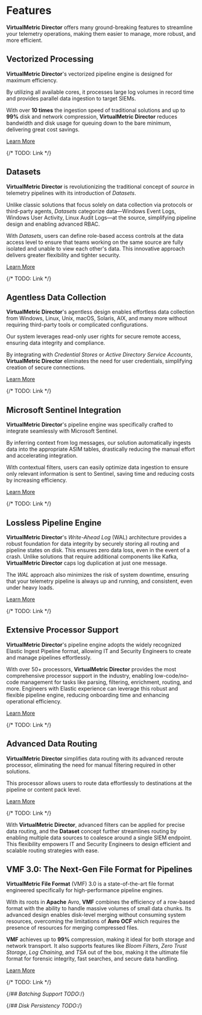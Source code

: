 # Features

**VirtualMetric Director** offers many ground-breaking features to streamline your telemetry operations, making them easier to manage, more robust, and more efficient.

## Vectorized Processing 

**VirtualMetric Director**'s vectorized pipeline engine is designed for maximum efficiency.

By utilizing all available cores, it processes large log volumes in record time and provides parallel data ingestion to target SIEMs.

With over **10 times** the ingestion speed of traditional solutions and up to **99%** disk and network compression, **VirtualMetric Director** reduces bandwidth and disk usage for queuing down to the bare minimum, delivering great cost savings.

[Learn More](.)

{/* TODO: Link */}

## Datasets

**VirtualMetric Director** is revolutionizing the traditional concept of _source_ in telemetry pipelines with its introduction of _Datasets_.

Unlike classic solutions that focus solely on data collection via protocols or third-party agents, _Datasets_ categorize data&mdash;Windows Event Logs, Windows User Activity, Linux Audit Logs&mdash;at the source, simplifying pipeline design and enabling advanced RBAC.

With _Datasets_, users can define role-based access controls at the data access level to ensure that teams working on the same source are fully isolated and unable to view each other's data. This innovative approach delivers greater flexibility and tighter security.

[Learn More](.)

{/* TODO: Link */}

## Agentless Data Collection

**VirtualMetric Director**'s agentless design enables effortless data collection from Windows, Linux, Unix, macOS, Solaris, AIX, and many more without requiring third-party tools or complicated configurations. 

Our system leverages read-only user rights for secure remote access, ensuring data integrity and compliance.

By integrating with _Credential Stores_ or _Active Directory Service Accounts_, **VirtualMetric Director** eliminates the need for user credentials, simplifying creation of secure connections.

[Learn More](.)

{/* TODO: Link */}

## Microsoft Sentinel Integration

**VirtualMetric Director**'s pipeline engine was specifically crafted to integrate seamlessly with Microsoft Sentinel.

By inferring context from log messages, our solution automatically ingests data into the appropriate ASIM tables, drastically reducing the manual effort and accelerating integration.

With contextual filters, users can easily optimize data ingestion to ensure only relevant information is sent to Sentinel, saving time and reducing costs by increasing efficiency.

[Learn More](.)

{/* TODO: Link */}

## Lossless Pipeline Engine

**VirtualMetric Director**'s _Write-Ahead Log_ (WAL) architecture provides a robust foundation for data integrity by securely storing all routing and pipeline states on disk. This ensures zero data loss, even in the event of a crash. Unlike solutions that require additional components like Kafka, **VirtualMetric Director** caps log duplication at just one message.

The _WAL_ approach also minimizes the risk of system downtime, ensuring that your telemetry pipeline is always up and running, and consistent, even under heavy loads.

[Learn More](.)

{/* TODO: Link */}

## Extensive Processor Support

**VirtualMetric Director**'s pipeline engine adopts the widely recognized Elastic Ingest Pipeline format, allowing IT and Security Engineers to create and manage pipelines effortlessly.

With over 50+ processors, **VirtualMetric Director** provides the most comprehensive processor support in the industry, enabling low-code/no-code management for tasks like parsing, filtering, enrichment, routing, and more. Engineers with Elastic experience can leverage this robust and flexible pipeline engine, reducing onboarding time and enhancing operational efficiency.

[Learn More](.)

{/* TODO: Link */}

## Advanced Data Routing

**VirtualMetric Director** simplifies data routing with its advanced reroute processor, eliminating the need for manual filtering required in other solutions.

This processor allows users to route data effortlessly to destinations at the pipeline or content pack level.

[Learn More](.)

{/* TODO: Link */}

With **VirtualMetric Director**, advanced filters can be applied for precise data routing, and the **Dataset** concept further streamlines routing by enabling multiple data sources to coalesce around a single SIEM endpoint. This flexibility empowers IT and Security Engineers to design efficient and scalable routing strategies with ease.

## VMF 3.0: The Next-Gen File Format for Pipelines

**VirtualMetric File Format** (VMF) 3.0 is a state-of-the-art file format engineered specifically for high-performance pipeline engines.

With its roots in **Apache** Avro, **VMF** combines the efficiency of a row-based format with the ability to handle massive volumes of small data chunks. Its advanced design enables disk-level merging without consuming system resources, overcoming the limitations of **Avro OCF** which requires the presence of resources for merging compressed files.

**VMF** achieves up to **99%** compression, making it ideal for both storage and network transport. It also supports features like _Bloom Filters_, _Zero Trust Storage_, _Log Chaining_, and _TSA_ out of the box, making it the ultimate file format for forensic integrity, fast searches, and secure data handling.

[Learn More](.)

{/* TODO: Link */}

{/*## Batching Support TODO:*/}

{/*## Disk Persistency TODO:*/}
